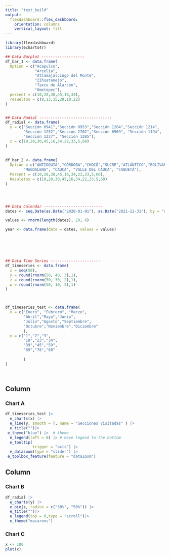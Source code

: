 ```yaml
---
title: "test_build"
output: 
  flexdashboard::flex_dashboard:
    orientation: columns
    vertical_layout: fill
---
```


```r
library(flexdashboard)
library(echarts4r)

## Data Barplot -------------------
df_bar_1 <- data.frame(
  Option = c("Acapulco", 
             "Arcelia", 
             "Atlamajalcingo del Monte", 
             "Zihuatanejo", 
             "Taxco de Alarcón", 
             "Ometepec"),  
  percent = c(10,20,30,45,16,34),
  resueltos = c(9,13,15,29,10,22)
)


## Data Radial --------------------------------
df_radial <- data.frame(
  y = c("Sección 0941","Sección 0953","Sección 1204","Sección 1214",
        "Sección 1252","Sección 2702","Sección 0969", "Sección 1194", 
        "Sección 1237", "Sección 1285"),  
  z = c(10,20,30,45,16,34,22,33,5,60)
)
  
  
df_bar_2 <- data.frame(
  Option = c("ANTIOQUIA","CÓRDOBA","CHOCÓ","SUCRE","ATLÁNTICO","BOLÍVAR",
        "MAGDALENA", "CAUCA", "VALLE DEL CAUCA", "CAQUETÁ"),  
  Percent = c(10,20,30,45,16,34,22,33,5,60),
  Resuletos = c(10,20,30,45,16,34,22,33,5,60)
)




## Data Calendar --------------------------
dates <- seq.Date(as.Date("2020-01-01"), as.Date("2021-12-31"), by = "day")

values <- rnorm(length(dates), 20, 6)

year <- data.frame(date = dates, values = values)






## Data Time Series ----------------------
df_timeseries <- data.frame(
  x = seq(50),
  y = round(rnorm(50, 40, 3),1),
  z = round(rnorm(50, 30, 2),1),
  w = round(rnorm(50, 10, 2),1)
)



df_timeseries_test <- data.frame(
  x = c("Enero", "Febrero", "Marzo", 
        "Abril","Mayo","Junio",
        "Julio","Agosto","Septiembre",
        "Octubre","Noviembre","Diciembre"
        ),
  y = c("1","2","3", 
        "10","23","34",
        "39","45","59",
        "69","78","80"
        
        )
)




```

Column {data-width=650}
-----------------------------------------------------------------------

### Chart A

```r
df_timeseries_test |> 
  e_charts(x) |> 
  e_line(y, smooth = T, name = "Secciones Visitadas" ) |> 
  e_title("")|> 
 e_theme("blue") |>  # theme
  e_legend(left = 0) |> # move legend to the bottom
  e_tooltip(
            trigger = "axis") |> 
  e_datazoom(type = "slider") |> 
 e_toolbox_feature(feature = "dataZoom")
```

Column {data-width=350}
-----------------------------------------------------------------------

### Chart B

```r
df_radial |> 
  e_charts(y) |> 
  e_pie(z, radius = c("30%", "50%")) |> 
  e_title("")|> 
  e_legend(top = 0,type = "scroll")|> 
  e_theme("macarons") 
```

### Chart C

```r
x <- 100
plot(x)
```

